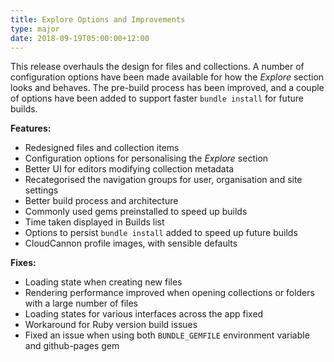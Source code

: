 ```yaml
---
title: Explore Options and Improvements
type: major
date: 2018-09-19T05:00:00+12:00
---
```


This release overhauls the design for files and collections. A number of configuration options have been made available for how the *Explore* section looks and behaves. The pre-build process has been improved, and a couple of options have been added to support faster `bundle install` for future builds.

**Features:**

* Redesigned files and collection items
* Configuration options for personalising the *Explore* section
* Better UI for editors modifying collection metadata
* Recategorised the navigation groups for user, organisation and site settings
* Better build process and architecture
* Commonly used gems preinstalled to speed up builds
* Time taken displayed in Builds list
* Options to persist `bundle install` added to speed up future builds
* CloudCannon profile images, with sensible defaults

**Fixes:**

* Loading state when creating new files
* Rendering performance improved when opening collections or folders with a large number of files
* Loading states for various interfaces across the app fixed
* Workaround for Ruby version build issues
* Fixed an issue when using both `BUNDLE_GEMFILE` environment variable and github-pages gem